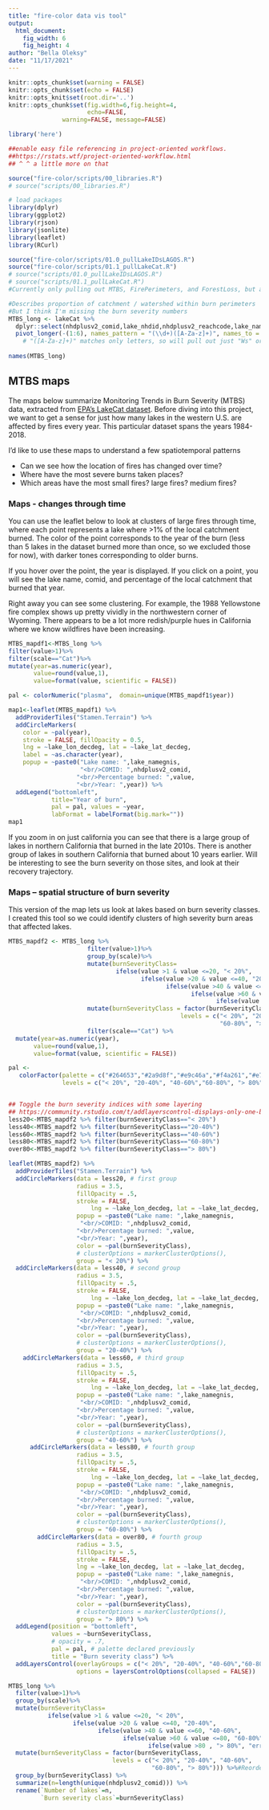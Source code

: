```yaml
---
title: "fire-color data vis tool"
output:
  html_document:
    fig_width: 6
    fig_height: 4
author: "Bella Oleksy"
date: "11/17/2021"
---
```


```r
knitr::opts_chunk$set(warning = FALSE)
knitr::opts_chunk$set(echo = FALSE)
knitr::opts_knit$set(root.dir='..')
knitr::opts_chunk$set(fig.width=6,fig.height=4,
                      echo=FALSE, 
               warning=FALSE, message=FALSE) 

```


```r
library('here')

##enable easy file referencing in project-oriented workflows.
##https://rstats.wtf/project-oriented-workflow.html
## ^ ^ a little more on that

source("fire-color/scripts/00_libraries.R")
# source("scripts/00_libraries.R")

# load packages
library(dplyr)
library(ggplot2)
library(rjson)
library(jsonlite)
library(leaflet)
library(RCurl)

```


```r
source("fire-color/scripts/01.0_pullLakeIDsLAGOS.R")
source("fire-color/scripts/01.1_pullLakeCat.R")
# source("scripts/01.0_pullLakeIDsLAGOS.R")
# source("scripts/01.1_pullLakeCat.R")
#Currently only pulling out MTBS, FirePerimeters, and ForestLoss, but all the other data is in that R file and commented out for speed.

```

```r
#Describes proportion of catchment / watershed within burn perimeters
#But I think I'm missing the burn severity numbers 
MTBS_long <- lakeCat %>%
  dplyr::select(nhdplusv2_comid,lake_nhdid,nhdplusv2_reachcode,lake_namegnis, lake_lon_decdeg, lake_lat_decdeg, contains("MTBS"))%>%
  pivot_longer(-(1:6), names_pattern = "(\\d+)([A-Za-z]+)", names_to = c("year","scale"))
    # "([A-Za-z]+)" matches only letters, so will pull out just "Ws" or "Cat". "(\\d+)" matches digits and will pull out the year.
  
names(MTBS_long)
```


<!-- ## Get data -->
<!-- ```{r} -->
<!-- base_url <- "https://data.colorado.gov/resource/j5pc-4t32.json?" -->
<!-- full_url <- paste0(base_url, "station_status=Active", -->
<!--             "&county=BOULDER") -->
<!-- water_data <- getURL(URLencode(full_url)) -->

<!-- # you can then pipe this -->
<!-- water_data_df <- fromJSON(water_data) %>% -->
<!--   flatten(recursive = TRUE) # remove the nested data frame -->

<!-- # turn columns to numeric and remove NA values -->
<!-- water_data_df <- water_data_df %>% -->
<!--   mutate_at(vars(amount, location.latitude, location.longitude), list(as.numeric)) %>% -->
<!--   filter(!is.na(location.latitude)) -->

<!-- str(water_data_df) -->
<!-- ``` -->

<!-- ```{r} -->

<!-- # Specify custom icon -->
<!-- url <- "http://tinyurl.com/jeybtwj" -->
<!-- water <- makeIcon(url, url, 24, 24) -->

<!-- water_locations_map <- leaflet(water_data_df) %>% -->
<!--   addTiles() %>% -->
<!--   addCircleMarkers(lng = ~location.longitude, -->
<!--                    lat = ~location.latitude) %>% -->
<!--   addMarkers(lng = ~location.longitude, lat = ~location.latitude, icon=water, -->
<!--              popup = ~paste0(station_name, -->
<!--                            "<br/>Discharge: ", -->
<!--                            amount)) %>% -->
<!--   #Add both station name and discharge. <br/> is a line break in html. -->
<!--   addProviderTiles("Stamen.Terrain") -->

<!-- water_locations_map -->

<!-- pal <- colorFactor(c("navy", "red", "green"), -->
<!--                    domain = unique(water_data_df$station_type)) -->
<!-- unique_markers_map_2 <- leaflet(water_data_df) %>% -->
<!--   addProviderTiles("Stamen.Terrain") %>% -->
<!--   addCircleMarkers( -->
<!--     color = ~pal(station_type), -->
<!--     stroke = FALSE, fillOpacity = 0.5, -->
<!--     lng = ~location.longitude, lat = ~location.latitude, -->
<!--     label = ~as.character(station_type), -->
<!--     popup = ~paste0(station_name, -->
<!--                            "<br/>Discharge: ", -->
<!--                            amount) -->
<!--   ) -->
<!-- unique_markers_map_2 -->
<!-- ``` -->

## MTBS maps


The maps below summarize Monitoring Trends in Burn Severity (MTBS) data, extracted from [EPA's LakeCat dataset](https://www.epa.gov/national-aquatic-resource-surveys/lakecat-dataset-0). Before diving into this project, we want to get a sense for just how many lakes in the western U.S. are affected by fires every year. This particular dataset spans the years 1984-2018. 

I'd like to use these maps to understand a few spatiotemporal patterns

- Can we see how the location of fires has changed over time?
- Where have the most severe burns taken places?
- Which areas have the most small fires? large fires? medium fires?

### Maps - changes through time

You can use the leaflet below to look at clusters of large fires through time, where each point represents a lake where >1% of the local catchment burned. The color of the point corresponds to the year of the burn (less than 5 lakes in the dataset burned more than once, so we excluded those for now), with darker tones corresponding to older burns. 

If you hover over the point, the year is displayed. If you click on a point, you will see the lake name, comid, and percentage of the local catchment that burned that year. 

Right away you can see some clustering. For example, the 1988 Yellowstone fire complex shows up pretty vividly in the northwestern corner of Wyoming. There appears to be a lot more redish/purple hues in California where we know wildfires have been increasing. 

```r

MTBS_mapdf1<-MTBS_long %>%
filter(value>1)%>%
filter(scale=="Cat")%>%
mutate(year=as.numeric(year),
       value=round(value,1),
       value=format(value, scientific = FALSE))

pal <- colorNumeric("plasma",  domain=unique(MTBS_mapdf1$year))

map1<-leaflet(MTBS_mapdf1) %>%
  addProviderTiles("Stamen.Terrain") %>%
  addCircleMarkers(
    color = ~pal(year),
    stroke = FALSE, fillOpacity = 0.5,
    lng = ~lake_lon_decdeg, lat = ~lake_lat_decdeg,
    label = ~as.character(year),
    popup = ~paste0("Lake name: ",lake_namegnis,
                    "<br/>COMID: ",nhdplusv2_comid,
                   "<br/>Percentage burned: ",value,
                   "<br/>Year: ",year)) %>%
  addLegend("bottomleft",
            title="Year of burn",
            pal = pal, values = ~year,
            labFormat = labelFormat(big.mark="")) 
map1
```

If you zoom in on just california you can see that there is a large group of lakes in northern California that burned in the late 2010s. There is another group of lakes in southern California that burned about 10 years earlier. Will be interesting to see the burn severity on those sites, and look at their recovery trajectory. 


### Maps -- spatial structure of burn severity

This version of the map lets us look at lakes based on burn severity classes. I created this tool so we could identify clusters of high severity burn areas that affected lakes. 

```r
MTBS_mapdf2 <- MTBS_long %>%
                      filter(value>1)%>%
                      group_by(scale)%>%
                      mutate(burnSeverityClass=
                              ifelse(value >1 & value <=20, "< 20%", 
                                     ifelse(value >20 & value <=40, "20-40%", 
                                            ifelse(value >40 & value <=60, "40-60%", 
                                                   ifelse(value >60 & value <=80, "60-80%",
                                                          ifelse(value >80 , "> 80%", "error")))))) %>%
                      mutate(burnSeverityClass = factor(burnSeverityClass,
                                                levels = c("< 20%", "20-40%", "40-60%",
                                                           "60-80%", "> 80%"))) %>% #Reorder factors for plotting
                      filter(scale=="Cat") %>%
  mutate(year=as.numeric(year),
       value=round(value,1),
       value=format(value, scientific = FALSE))

pal <- 
   colorFactor(palette = c("#264653","#2a9d8f","#e9c46a","#f4a261","#e76f51"),
               levels = c("< 20%", "20-40%", "40-60%","60-80%", "> 80%"))


## Toggle the burn severity indices with some layering
## https://community.rstudio.com/t/addlayerscontrol-displays-only-one-base-layer/63899/2
less20<-MTBS_mapdf2 %>% filter(burnSeverityClass=="< 20%")
less40<-MTBS_mapdf2 %>% filter(burnSeverityClass=="20-40%")
less60<-MTBS_mapdf2 %>% filter(burnSeverityClass=="40-60%")
less80<-MTBS_mapdf2 %>% filter(burnSeverityClass=="60-80%")
over80<-MTBS_mapdf2 %>% filter(burnSeverityClass=="> 80%")

leaflet(MTBS_mapdf2) %>%
  addProviderTiles("Stamen.Terrain") %>%
  addCircleMarkers(data = less20, # first group
                   radius = 3.5,
                   fillOpacity = .5,
                   stroke = FALSE,
                       lng = ~lake_lon_decdeg, lat = ~lake_lat_decdeg,
                   popup = ~paste0("Lake name: ",lake_namegnis,
                    "<br/>COMID: ",nhdplusv2_comid,
                   "<br/>Percentage burned: ",value,
                   "<br/>Year: ",year),
                   color = ~pal(burnSeverityClass),
                   # clusterOptions = markerClusterOptions(),
                   group = "< 20%") %>% 
  addCircleMarkers(data = less40, # second group
                   radius = 3.5,
                   fillOpacity = .5,
                   stroke = FALSE,
                       lng = ~lake_lon_decdeg, lat = ~lake_lat_decdeg,
                   popup = ~paste0("Lake name: ",lake_namegnis,
                    "<br/>COMID: ",nhdplusv2_comid,
                   "<br/>Percentage burned: ",value,
                   "<br/>Year: ",year),
                   color = ~pal(burnSeverityClass),
                   # clusterOptions = markerClusterOptions(),
                   group = "20-40%") %>% 
    addCircleMarkers(data = less60, # third group
                   radius = 3.5,
                   fillOpacity = .5,
                   stroke = FALSE,
                       lng = ~lake_lon_decdeg, lat = ~lake_lat_decdeg,
                   popup = ~paste0("Lake name: ",lake_namegnis,
                    "<br/>COMID: ",nhdplusv2_comid,
                   "<br/>Percentage burned: ",value,
                   "<br/>Year: ",year),
                   color = ~pal(burnSeverityClass),
                   # clusterOptions = markerClusterOptions(),
                   group = "40-60%") %>% 
      addCircleMarkers(data = less80, # fourth group
                   radius = 3.5,
                   fillOpacity = .5,
                   stroke = FALSE,
                       lng = ~lake_lon_decdeg, lat = ~lake_lat_decdeg,
                   popup = ~paste0("Lake name: ",lake_namegnis,
                    "<br/>COMID: ",nhdplusv2_comid,
                   "<br/>Percentage burned: ",value,
                   "<br/>Year: ",year),
                   color = ~pal(burnSeverityClass),
                   # clusterOptions = markerClusterOptions(),
                   group = "60-80%") %>% 
        addCircleMarkers(data = over80, # fourth group
                   radius = 3.5,
                   fillOpacity = .5,
                   stroke = FALSE,
                   lng = ~lake_lon_decdeg, lat = ~lake_lat_decdeg,
                   popup = ~paste0("Lake name: ",lake_namegnis,
                    "<br/>COMID: ",nhdplusv2_comid,
                   "<br/>Percentage burned: ",value,
                   "<br/>Year: ",year),
                   color = ~pal(burnSeverityClass),
                   # clusterOptions = markerClusterOptions(),
                   group = "> 80%") %>% 
  addLegend(position = "bottomleft",
            values = ~burnSeverityClass,
            # opacity = .7,
            pal = pal, # palette declared previously
            title = "Burn severity class") %>% 
  addLayersControl(overlayGroups = c("< 20%", "20-40%", "40-60%","60-80%", "> 80%"),
                   options = layersControlOptions(collapsed = FALSE))
```

```r
MTBS_long %>%
  filter(value>1)%>%
  group_by(scale)%>%
  mutate(burnSeverityClass=
           ifelse(value >1 & value <=20, "< 20%", 
                  ifelse(value >20 & value <=40, "20-40%", 
                         ifelse(value >40 & value <=60, "40-60%", 
                                ifelse(value >60 & value <=80, "60-80%",
                                       ifelse(value >80 , "> 80%", "error")))))) %>%
  mutate(burnSeverityClass = factor(burnSeverityClass,
                             levels = c("< 20%", "20-40%", "40-60%",
                                        "60-80%", "> 80%"))) %>%#Reorder factors for plotting
  group_by(burnSeverityClass) %>%
  summarize(n=length(unique(nhdplusv2_comid))) %>%
  rename(`Number of lakes`=n,
         `Burn severity class`=burnSeverityClass)
```
